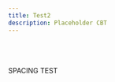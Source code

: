 ```yaml
---
title: Test2
description: Placeholder CBT
---
```



<!TEMPLATE!>
<br />
  <QuestionBlock
    client:load
    id="q299"
    question="What rank is required to be a Section Chief?"
    options={["E-5", "E-6", "E-7", "E-8"]}
    correctIndex={2}
  />
<!TEMPLATE!>


<div className="space-y-1 max-w-none">
  <QuestionBlock
    client:load
    id="q99"
    question="Which AFI governs uniform wear?"
    options={["AFI 36-2618", "AFI 1-1", "AFI 36-2903", "AFI 36-2502"]}
    correctIndex={2}
  />
<br />
  <QuestionBlock
    client:load
    id="q299"
    question="What rank is required to be a Section Chief?"
    options={["E-5", "E-6", "E-7", "E-8"]}
    correctIndex={2}
  />
  <br />
  <QuestionBlock
    client:load
    id="q299"
    question="What rank is required to be a Section Chief?"
    options={["E-5", "E-6", "E-7", "E-8"]}
    correctIndex={2}
  />
</div>
<div className="mb-12 bg-yellow-300">SPACING TEST</div>

